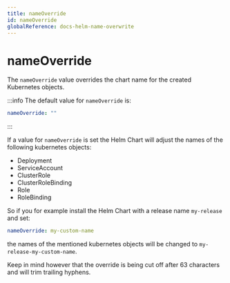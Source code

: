 ```yaml
---
title: nameOverride
id: nameOverride
globalReference: docs-helm-name-overwrite
---
```


# nameOverride

The `nameOverride` value overrides the chart name for the created Kubernetes objects.

:::info
The default value for `nameOverride` is:

```yaml
nameOverride: ""
```

:::

If a value for `nameOverride` is set the Helm Chart will adjust the names of the following kubernetes objects:

- Deployment
- ServiceAccount
- ClusterRole
- ClusterRoleBinding
- Role
- RoleBinding

So if you for example install the Helm Chart with a release name `my-release` and set:

```yaml
nameOverride: my-custom-name
```

the names of the mentioned kubernetes objects will be changed to `my-release-my-custom-name`.

Keep in mind however that the override is being cut off after 63 characters and will trim trailing hyphens.
